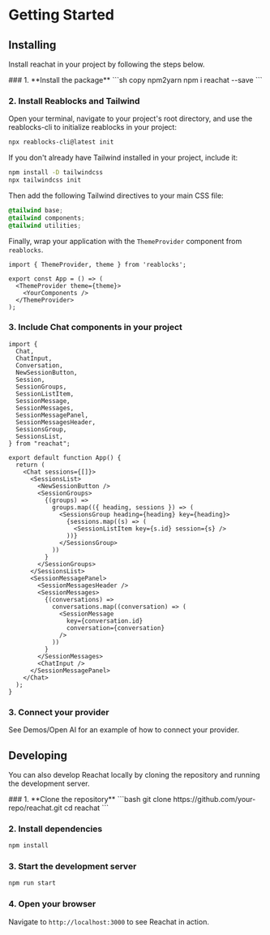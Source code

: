 
# Getting Started

## Installing

Install reachat in your project by following the steps below.

<Steps>
### 1. **Install the package**
   ```sh copy npm2yarn
   npm i reachat --save
   ```

### 2. **Install Reablocks and Tailwind**

Open your terminal, navigate to your project's root directory, and use the reablocks-cli to initialize reablocks in your project:
```sh copy
npx reablocks-cli@latest init
```

If you don't already have Tailwind installed in your project, include it:
```sh copy
npm install -D tailwindcss
npx tailwindcss init
```

Then add the following Tailwind directives to your main CSS file:
```css copy
@tailwind base;
@tailwind components;
@tailwind utilities;
```

Finally, wrap your application with the `ThemeProvider` component from `reablocks`.

```tsx copy
import { ThemeProvider, theme } from 'reablocks';

export const App = () => (
  <ThemeProvider theme={theme}>
    <YourComponents />
  </ThemeProvider>
);
```

### 3. **Include Chat components in your project**

```tsx
import {
  Chat,
  ChatInput,
  Conversation,
  NewSessionButton,
  Session,
  SessionGroups,
  SessionListItem,
  SessionMessage,
  SessionMessages,
  SessionMessagePanel,
  SessionMessagesHeader,
  SessionsGroup,
  SessionsList,
} from "reachat";

export default function App() {
  return (
    <Chat sessions={[]}>
      <SessionsList>
        <NewSessionButton />
        <SessionGroups>
          {(groups) =>
            groups.map(({ heading, sessions }) => (
              <SessionsGroup heading={heading} key={heading}>
                {sessions.map((s) => (
                  <SessionListItem key={s.id} session={s} />
                ))}
              </SessionsGroup>
            ))
          }
        </SessionGroups>
      </SessionsList>
      <SessionMessagePanel>
        <SessionMessagesHeader />
        <SessionMessages>
          {(conversations) =>
            conversations.map((conversation) => (
              <SessionMessage
                key={conversation.id}
                conversation={conversation}
              />
            ))
          }
        </SessionMessages>
        <ChatInput />
      </SessionMessagePanel>
    </Chat>
  );
}
```

### 3. **Connect your provider**

See Demos/Open AI for an example of how to connect your provider.

</Steps>

## Developing

You can also develop Reachat locally by cloning the repository and running the development server.

<Steps>
### 1. **Clone the repository**
   ```bash
   git clone https://github.com/your-repo/reachat.git
   cd reachat
   ```

### 2. **Install dependencies**

```sh copy npm2yarn
npm install
```

### 3. **Start the development server**

```bash
npm run start
```

### 4. **Open your browser**

Navigate to `http://localhost:3000` to see Reachat in action.

</Steps>
